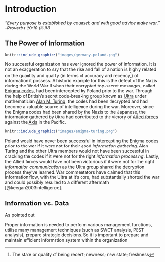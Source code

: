 # Introduction

<!-- __Goal__  -->

<!--  1. Communicate a deeper understanding of the usefulness of the procedures discussed in data collection and summarization -->
<!--  2. Create and generate different forms of graphical representations of data to convey information -->
_“Every purpose is established by counsel: and with good advice make war.” -Proverbs 20:18 (KJV)_

## The Power of Information

```r
knitr::include_graphics("images/germany-poland.png")
```

No successful organization has ever ignored the power of information. It is not an exaggeration to say that the rise and fall of a nation is highly related on the quantity and quality (in terms of accuracy and recency^[The state or quality of being recent; newness; new state; freshness]) of information it possess. A historic example for this is the defeat of the Nazis during the World War II when their encrypted top-secret messages, called [Enigma codes](https://www.britannica.com/topic/Enigma-German-code-device){target="_blank"}, had been intercepted by Poland prior to the war. Through the help of British's secret code-breaking group known as [Ultra](https://en.wikipedia.org/wiki/Ultra){target="_blank"} under mathematician [Alan M. Turing](https://en.wikipedia.org/wiki/Alan_Turing){target="_blank"}, the codes had been decrypted and had become a valuable source of intelligence during the war. Moreover, since the Enigma codes had been shared by the Nazis to the Japanese, the information gathered by Ultra had contributed to the victory of [Allied forces](https://en.wikipedia.org/wiki/Allies_of_World_War_II){target="_blank"} against the [Axis](https://en.wikipedia.org/wiki/Axis_powers){target="_blank"} in the Pacific. 

```r
knitr::include_graphics("images/enigma-turing.png")
```

Poland would have never been successful in intercepting the Enigma codes prior to the war if it were not for their good _information gathering_. Alan Turing and the other Ultra members would not have been successful in cracking the codes if it were not for the right _information processing_. Lastly, the Allied forces would have not been victorious if it were not for the right _information communication_ as the Ultra group shared the decryption process they've learned. War commentators have claimed that this information flow, with the Ultra at it's core, had substantially shorted the war and could possibly resulted to a different aftermath [@keegan2003intelligence].


## Information vs. Data

As pointed out 

Proper information is needed to perform various management functions, utilise many management techniques (such as SWOT analysis, PEST analysis), prepare strategic decisions. So it is important to prepare and maintain efficient information system within the organization




<!-- Efficiency and effectiveness of each decision are highly dependent on both the quality and quantity of information. -->

<!-- The most common definition of information is that it is data which is organized and specified for certain purpose, is accurate and timely, in a context which gives it value and importance and can possibly lead to widening of understanding on a subject or decrease uncertainty. Importance of information lies within a fact that it can affect decision making, behaviour or an outcome of certain event. For example, on a stock exchange if there is an information of company reporting significant decrease in profits the price of shares is falling not because of decrease itself but because of the information of it which causes share owners to sell their shares causing the decrease in price. -->

<!-- Proper information is needed to perform various management functions, utilise many management techniques (such as SWOT analysis, PEST analysis), prepare strategic decisions. So it is important do prepare and maintain efficient information system within the organization.  -->


<!-- ## The importance of data in decision-making -->

<!-- The ability to make effective decisions is crucial to an organization's survival in today's tumultuous business environment. In order for -->
<!-- firms to evaluate alternatives and make informed choices they must have -->
<!-- reliable and timely data upon which to make their decisions. Consequently, -->
<!-- the development of effective data management techniques is of central importance to an organization. Yet, many firms are learning that this is no -->
<!-- easy task as they find themselves inundated with nearly overwhelming -->
<!-- amounts of data. Assessing the specific data management issues firms face -->
<!-- and the development of an effective methodology to address these issues is -->
<!-- a central focus of this chapter. Specifically, this chapter explores data -->
<!-- management from a cybernetic approach and focuses on methods of transforming various forms of structured and semi-structured data into structured, useful data that an organization can utilize to make effective, informed decisions. -->


<!-- ## Impact of information on decision-making  -->

<!-- The quantity and quality of the information affects the efficiency and rationality of decisions. Choosing appropriate criteria for the selection of options (making a decision) is one of the fundamental problems of decision theory. One of the first selection criteria was established by the mainstream quantitative approach (operations research) and is on the search for the optimal solution, best under given circumstances. -->

<!-- The decision making process can be described as a process of transformation of information. Therefore, when considering the decision managers must take into account the issues of information processes, or more broadly, information and analysis of decision-making. This approach leads to following interpretation of the decision: -->

<!--   - Information is a kind of material for decision -->
<!--   - Any decision is also information for subsequent decisions -->
<!--   - The decision is information that causes action taken by subordinates or decisions of other managers. -->

<!-- Most of the information needed for managers is used to plan and control operations and to realization of their responsibility. Depending on the level in the hierarchy nature of the information needed by managers differs. Top management takes strategic decisions on major long-term perspective, and also formulate general objectives of the organization. At this level most useful information is obtained from the environment, and partly from inside information. Middle management makes tactical decisions and implements the policy set by the chief executives. They need internal and external information for both control and planning. Lower-level management (operational) mainly deals with current affairs, and therefore requires detailed inside information. Because the decision-making is a process of information processing, managers can be regarded as entities selecting and processing the information to make a decision.  -->
